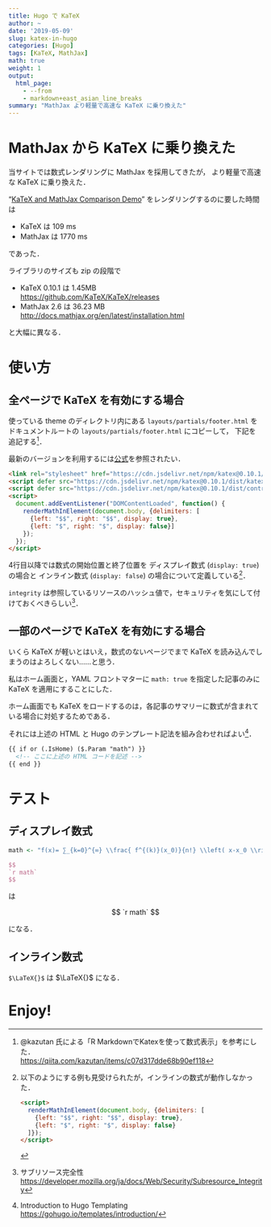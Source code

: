 ```yaml
---
title: Hugo で KaTeX
author: ~
date: '2019-05-09'
slug: katex-in-hugo
categories: [Hugo]
tags: [KaTeX, MathJax]
math: true
weight: 1
output:
  html_page:
    - --from
    - markdown+east_asian_line_breaks
summary: "MathJax より軽量で高速な KaTeX に乗り換えた"
---
```


# MathJax から KaTeX に乗り換えた

当サイトでは数式レンダリングに MathJax を採用してきたが，
より軽量で高速な KaTeX に乗り換えた．

"[KaTeX and MathJax Comparison Demo](https://www.intmath.com/cg5/katex-mathjax-comparison.php)"
をレンダリングするのに要した時間は

- KaTeX は 109 ms 
- MathJax は 1770 ms 

であった．

ライブラリのサイズも zip の段階で

- KaTeX 0.10.1 は 1.45MB \
  <https://github.com/KaTeX/KaTeX/releases>
- MathJax 2.6 は 36.23 MB \
  <http://docs.mathjax.org/en/latest/installation.html>

と大幅に異なる．

# 使い方

## 全ページで KaTeX を有効にする場合

使っている theme のディレクトリ内にある `layouts/partials/footer.html` をドキュメントルートの `layouts/partials/footer.html` にコピーして，
下記を追記する[^zousan]．

最新のバージョンを利用するには[公式](https://github.com/KaTeX/KaTeX)を参照されたい．

[^zousan]: 
    @kazutan 氏による「R MarkdownでKatexを使って数式表示」を参考にした．\
    <https://qiita.com/kazutan/items/c07d317dde68b90ef118> 

```html
<link rel="stylesheet" href="https://cdn.jsdelivr.net/npm/katex@0.10.1/dist/katex.min.css" integrity="sha384-dbVIfZGuN1Yq7/1Ocstc1lUEm+AT+/rCkibIcC/OmWo5f0EA48Vf8CytHzGrSwbQ" crossorigin="anonymous">
<script defer src="https://cdn.jsdelivr.net/npm/katex@0.10.1/dist/katex.min.js" integrity="sha384-2BKqo+exmr9su6dir+qCw08N2ZKRucY4PrGQPPWU1A7FtlCGjmEGFqXCv5nyM5Ij" crossorigin="anonymous"></script>
<script defer src="https://cdn.jsdelivr.net/npm/katex@0.10.1/dist/contrib/auto-render.min.js" integrity="sha384-kWPLUVMOks5AQFrykwIup5lo0m3iMkkHrD0uJ4H5cjeGihAutqP0yW0J6dpFiVkI" crossorigin="anonymous" onload="renderMathInElement(document.body);"></script>
<script>
  document.addEventListener("DOMContentLoaded", function() {
    renderMathInElement(document.body, {delimiters: [
      {left: "$$", right: "$$", display: true},
      {left: "$", right: "$", display: false}]
    });
  });
</script>
```

4行目以降では数式の開始位置と終了位置を
ディスプレイ数式 (`display: true`) の場合と
インライン数式 (`display: false`)
の場合について定義している[^autorender]．

[^autorender]:
    以下のようにする例も見受けられたが，インラインの数式が動作しなかった．
    ```html
    <script>
      renderMathInElement(document.body, {delimiters: [
        {left: "$$", right: "$$", display: true},
        {left: "$", right: "$", display: false}
      ]});
    </script>
    ```

`integrity` は参照しているリソースのハッシュ値で，セキュリティを気にして付けておくべきらしい[^SRI]．

[^SRI]:
    サブリソース完全性 \
    <https://developer.mozilla.org/ja/docs/Web/Security/Subresource_Integrity>

## 一部のページで KaTeX を有効にする場合

いくら KaTeX が軽いとはいえ，数式のないページでまで KaTeX を読み込んでしまうのはよろしくない……と思う．

私はホーム画面と，YAML フロントマターに `math: true` を指定した記事のみに KaTeX を適用にすることにした．

ホーム画面でも KaTeX をロードするのは，各記事のサマリーに数式が含まれている場合に対処するためである．

それには上述の HTML と Hugo のテンプレート記法を組み合わせればよい[^templating-hugo]．

[^templating-hugo]:
    Introduction to Hugo Templating \
    <https://gohugo.io/templates/introduction/>

```html
{{ if or (.IsHome) ($.Param "math") }}
  <!-- ここに上述の HTML コードを記述 -->
{{ end }}
```

# テスト


## ディスプレイ数式

```r
math <- "f(x)= ∑_{k=0}^{∞} \\frac{ f^{(k)}(x_0)}{n!} \\left( x-x_0 \\right)^k"
```

```tex
$$
`r math`
$$
```

は

$$
`r math`
$$

になる．

## インライン数式

`$\LaTeX{}$` は $\LaTeX{}$ になる．


# Enjoy!
